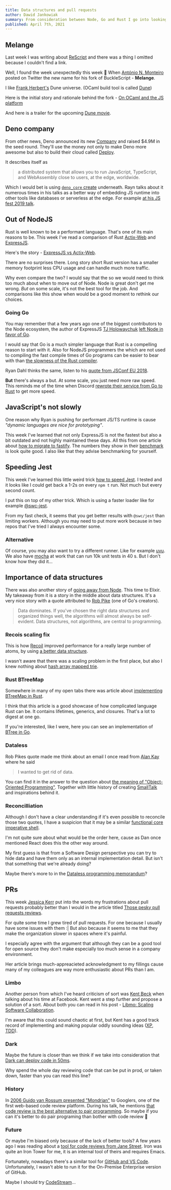 ```yaml
---
title: Data structures and pull requests
author: Dawid Jankowiak
summary: From consideration between Node, Go and Rust I go into looking at data structures and how to hide them, only to end up ranting over pull requests.
published: April 7th, 2021
---
```


## Melange

Last week I was writing about [ReScript](/journal/005-finite-patterns-of-machines#What's-ReScript?)
and there was a thing I omitted because I couldn't find a link.

Well, I found the week unexpectedly this week 🙂
When [António N. Monteiro](https://twitter.com/_anmonteiro) posted on Twitter
the new name for his fork of BuckleScript - **Melange**.

<Tweet id="1375967027433644033" />

I like [Frank Herbert's](https://en.wikipedia.org/wiki/Frank_Herbert) Dune universe.
(OCaml build tool is called [Dune](https://github.com/ocaml/dune))

Here is the initial story and rationale behind the fork -
[On OCaml and the JS platform](https://anmonteiro.com/2021/03/on-ocaml-and-the-js-platform/)

And here is a trailer for the upcoming [Dune movie](https://youtu.be/n9xhJrPXop4).

## Deno company

From other news, Deno announced its new [Company](https://deno.com/blog/the-deno-company)
and raised $4.9M in the seed round. They'll use the money not only to make Deno more
awesome but also to build their cloud called [Deploy](https://deno.com/deploy).

It describes itself as

> a distributed system that allows you to run JavaScript, TypeScript,
> and WebAssembly close to users, at the edge, worldwide.

Which I would bet is using [`deno_core` create](https://crates.io/crates/deno_core)
underneath. Rayn talks about it numerous times in his talks as a better way of
embedding JS runtime into other tools like databases or serverless at the edge.
For example [at his JS fest 2019 talk](https://youtu.be/z6JRlx5NC9E?t=2268).

## Out of NodeJS

Rust is well known to be a performant language. That's one of its main reasons to be.
This week I've read a comparison of Rust [Actix-Web](https://actix.rs/) and
[ExpressJS](http://expressjs.com/).

Here's the story - [ExpressJS vs Actix-Web](https://medium.com/@maxsparr0w/performance-of-node-js-compared-to-actix-web-37f20810fb1a).

There are no surprises there. Long story short Rust version has a smaller memory
footprint less CPU usage and can handle much more traffic.

Why even compare the two? I would say that the so we would need to think too much
about when to move out of Node. Node is great don't get me wrong.
_But_ on some scale, it's not the best tool for the job.
And comparisons like this show when would be a good moment to rethink our choices.

### Going Go

You may remember that a few years ago one of the biggest contributors to the Node ecosystem,
the author of ExpressJS [TJ Holowaychuk](https://twitter.com/tjholowaychuk)
[left Node in favor of Go](https://medium.com/code-adventures/farewell-node-js-4ba9e7f3e52b).

I would say that Go is a much simpler language that Rust is a compelling reason to start with it.
Also for NodeJS programmers the which are not used to compiling the fast compile times of
Go programs can be easier to bear with than
[the slowness of the Rust compiler](https://www.reddit.com/r/rust/comments/dl4c8o/is_the_rust_compiler_really_that_slow/).

Ryan Dahl thinks the same, listen to his [quote from JSConf EU 2018](https://youtu.be/M3BM9TB-8yA?t=194).

**But** there's always a but. At some scale, you just need more raw speed. This reminds me of the time when Discord
[rewrote their service from Go to Rust](https://blog.discord.com/why-discord-is-switching-from-go-to-rust-a190bbca2b1f)
to get more speed.

## JavaScript's not slowly

One reason why Ryan is pushing for performant JS/TS runtime is cause _"dynamic languages are nice for
prototyping"_.

This week I've learned that not only ExpressJS is not the fastest but also a bit outdated and not highly
maintained these days. All this from one article about
[how to migrate to fastify](https://www.sitepoint.com/express-to-fastify-migrate/).
The numbers they show in their [benchmark](https://www.fastify.io/benchmarks/) is look quite good.
I also like that they advise benchmarking for yourself.

## Speeding Jest

This week I've learned this little weird trick [how to speed Jest](https://ivantanev.com/make-jest-faster/).
I tested and it looks like I could get back a 1-2s on every `npm t` run. Not much but every second
count.

I put this on top of my other trick. Which is using a faster loader like for example
[@swc-jest](https://swc.rs/docs/usage-swc-jest).

From my fast check, it seems that you get better results with `@swc/jest` than limiting workers.
Although you may need to put more work because in two repos that I've tried I always encounter some.

### Alternative

Of course, you may also want to try a different runner. Like for example [uvu](https://github.com/lukeed/uvu).
We also have [mocha](https://mochajs.org/) at work that can run 10k unit tests in 40 s.
But I don't know how they did it...

## Importance of data structures

There was also another story of [going away from Node](https://acco.io/i-escaped-node).
This time to Elixir. My takeaway from it is a story in the middle about data structures.
It's a very nice story with a quote attributed to [Rob Pike](https://twitter.com/rob_pike) (one of Go's creators).

> Data dominates. If you've chosen the right data structures and organized things well,
> the algorithms will almost always be self-evident.
> Data structures, not algorithms, are central to programming.

### Recois scaling fix

This is how [Recoil](https://recoiljs.org/) improved performance for a really large number of atoms, by using
[a better data structure](https://recoiljs.org/blog/2021/03/22/0.2.0-released/#scaling-to-large-numbers-of-atoms).

I wasn't aware that there was a scaling problem in the first place, but also I knew nothing about
[hash array mapped trie](https://en.wikipedia.org/wiki/Hash_array_mapped_trie).

### Rust BTreeMap

Somewhere in many of my open tabs there was article about
[implementing BTreeMap in Rust](https://cglab.ca/~abeinges/blah/rust-btree-case/).

I think that this article is a good showcase of how complicated language Rust can be.
It contains lifetimes, generics, and closures. That's a lot to digest at one go.

If you're interested, like I were, here you can see an implementation of
[BTree in Go](https://pkg.go.dev/github.com/google/btree).

### Dataless

Rob Pikes quote made me think about an email I once read from [Alan Kay](https://en.wikipedia.org/wiki/Alan_Kay)
where he said

> I wanted to get rid of data.

You can find it in the answer to the question about
[the meaning of "Object-Oriented Programming"](http://userpage.fu-berlin.de/~ram/pub/pub_jf47ht81Ht/doc_kay_oop_en).
Together with little history of creating [SmallTalk](https://en.wikipedia.org/wiki/Smalltalk)
and inspirations behind it.

### Reconcilliation

Although I don't have a clear understanding if it's even possible to reconcile those two quotes,
I have a suspicion that it may be a similar
[functional core imperative shell](https://www.destroyallsoftware.com/screencasts/catalog/functional-core-imperative-shell).

I'm not quite sure about what would be the order here, cause as Dan once mentioned
React does this the other way around.

<Tweet id="1093945894410571778" />

My first guess is that from a Software Design perspective you can try to hide data and have them only
as an internal implementation detail. But isn't that something that we're already doing?

Maybe there's more to in the [Dataless programming memorandum](https://www.rand.org/content/dam/rand/pubs/research_memoranda/2007/RM5290.pdf)?

## PRs

This week [Jessica Kerr](https://twitter.com/jessitron) put into the words my frustrations about pull requests
probably better than I would in the article titled
[Those pesky pull requests reviews](https://jessitron.com/2021/03/27/those-pesky-pull-request-reviews/).

For quite some time I grew tired of pull requests. For one because I usually have some issues with them :|
But also because it seems to me that they make the organization slower in spaces where it's painful.

I especially agree with the argument that although they can be a good tool for open source
they don't make especially too much sense in a company environment.

Her article brings much-appreacieted acknowledgment to my fillings cause many of
my colleagues are way more enthusiastic about PRs than I am.

### Limbo

Another person from which I've heard criticism of sort was [Kent Beck](https://twitter.com/KentBeck)
when talking about his time at Facebook. Kent went a step further and propose a solution of a sort.
About both you can read in his post -
[Libmo: Scaling Software Collaboration](https://medium.com/@kentbeck_7670/limbo-scaling-software-collaboration-afd4f00db4b).

I'm aware that this could sound chaotic at first, but Kent has a good track record of implementing
and making popular oddly sounding ideas
([XP](http://www.extremeprogramming.org/), [TDD](https://en.wikipedia.org/wiki/Test-driven_development)).

### Dark

Maybe the future is closer than we think if we take into consideration that
[Dark can deploy code in 50ms](https://medium.com/darklang/how-dark-deploys-code-in-50ms-771c6dd60671).

Why spend the whole day reviewing code that can be put in prod, or taken down, faster than you can read this line?

### History

In [2006 Guido van Rossum presented "Mondrian"](https://trunkbaseddevelopment.com/game-changers/index.html#mondrian-2006)
to Googlers, one of the first web-based code review platform. During his talk, he mentions
[that code review is the best alternative to pair programming](https://youtu.be/sMql3Di4Kgc?t=325).
So maybe if you can it's better to do pair programing than bother with code review 🤔

### Future

Or maybe I'm biased only because of the lack of better tools?
A few years ago I was reading about a
[tool for code reviews from Jane Street](https://blog.janestreet.com/putting-the-i-back-in-ide-towards-a-github-explorer/).
Iron was quite an Iron Tower for me, it is an internal tool of theirs and requires Emacs.

Fortunately, nowadays there's a similar tool for [GitHub and VS Code](https://code.visualstudio.com/docs/editor/github).
Unfortunately, I wasn't able to run it for the On-Premise Enterprise version of GitHub.

Maybe I should try [CodeStream](https://www.codestream.com)...
